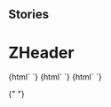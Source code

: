 
## Stories

<Meta title="Navigation/ZHeader" component="z-header" />

# ZHeader

<Preview>
  <Story name="z-header">
    {html` <z-header
      intlinkdata='[{"id":"home","label":"Home","link":"#home","subMenu":[{"id":"libreria","label":"La mia libreria","link":"#libreria"},{"id":"idee","label":"Siti Zanichelli","link":"#idee"}]},{"id":"dizionari","label":"Dizionari","link":"https://www.zanichelli.it/dizionari"}]'
      extlinkdata='[{"id":"supporto","label":"Supporto","link":"http://www.zanichelli.it/contatti/supporto","icon":"question-mark-circle"},{"id":"shop","label":"Carrello","link":"https://www.zanichelli.it","icon":"shopping-cart"},{"id":"chiedi","label":"Chiedi al tuo responsabile","link":"#","icon":"shopping-cart"}]'
      userdata='{
              "islogged": true,
              "id": 123456,
              "name": "Dario Docente",
              "usergroup": 15,
              "userlinks": [{"id":"profile","label":"Profilo","link":"/i-tuoi-dati","icon":"user-avatar"},{"id":"activate-resource","label":"Attiva libro","link":"#","icon":"plus"},{"id":"logout-button","label":"Esci","link":"/logout","icon":"logout"}]
            }'
      ismyz="${boolean("ismyz", true)}"
      imagealt="${text("imagealt", "none")}"
      activeintlinkid="${text("activeintlinkid", "home")}"
      activesublinkid="${text("activesublinkid", "idee")}"
      hideloginbutton="${boolean("hideloginbutton", false)}"
    >
    </z-header>`}
  </Story>
  <Story name="z-header unlogged">
    {html` <z-header
      ismyz="${boolean("ismyz", true)}"
      imagealt="${text("imagealt", "none")}"
      activeintlinkid="${text("activeintlinkid", "home")}"
      activesublinkid="${text("activesublinkid", "idee")}"
      hideloginbutton="${boolean("hideloginbutton", false)}"
    >
    </z-header>`}
  </Story>
  <Story name="z-header no-login">
    {html` <z-header
      ismyz="${boolean("ismyz", true)}"
      imagealt="${text("imagealt", "none")}"
      activeintlinkid="${text("activeintlinkid", "home")}"
      activesublinkid="${text("activesublinkid", "idee")}"
      hideloginbutton="${boolean("hideloginbutton", true)}"
    >
    </z-header>`}
  </Story>
</Preview>

{" "}
<Props of="z-header" />
